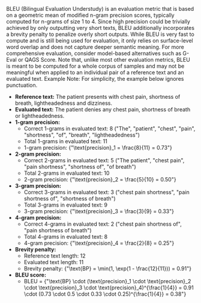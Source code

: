 
<Typography variant="body2">
  BLEU (Bilingual Evaluation Understudy) is an evaluation metric that is based
  on a geometric mean of modified n-gram precision scores, typically computed
  for n-grams of size 1 to 4. Since high precision could be trivially achieved
  by only outputting very short texts, BLEU additionally incorporates a brevity
  penalty to penalize overly short outputs. While BLEU is very fast to compute
  and is still being used for evaluation, it only relies on surface-level word
  overlap and does not capture deeper semantic meaning. For more comprehensive
  evaluation, consider model-based alternatives such as G-Eval or QAGS Score.
</Typography>

<Typography variant="body2" gutterBottom>
  Note that, unlike most other evaluation metrics, BLEU is meant to be computed
  for a whole corpus of samples and may not be meaningful when applied to an
  individual pair of a reference text and an evaluated text.
</Typography>

<Typography variant="subtitle1" gutterBottom>
  Example
</Typography>

<Typography variant="body2">
Note: For simplicity, the example below ignores punctuation.

- **Reference text:** The patient presents with chest pain, shortness of breath, lightheadedness and dizziness.
- **Evaluated text:** The patient denies any chest pain, shortness of breath or lightheadedness.
- **1-gram precision:**
  - Correct 1-grams in evaluated text: 8 ("The", "patient", "chest", "pain", "shortness", "of", "breath", "lightheadedness")
  - Total 1-grams in evaluated text: 11
  - 1-gram precision: <LaTeX>{"\\text{precision}\_1 = \\frac{8}{11} = 0.73"}</LaTeX>
- **2-gram precision:**
  - Correct 2-grams in evaluated text: 5 ("The patient", "chest pain", "pain shortness", "shortness of", "of breath")
  - Total 2-grams in evaluated text: 10
  - 2-gram precision: <LaTeX>{"\\text{precision}\_2 = \\frac{5}{10} = 0.50"}</LaTeX>
- **3-gram precision:**
  - Correct 3-grams in evaluated text: 3 ("chest pain shortness", "pain shortness of", "shortness of breath")
  - Total 3-grams in evaluated text: 9
  - 3-gram precision: <LaTeX>{"\\text{precision}\_3 = \\frac{3}{9} = 0.33"}</LaTeX>
- **4-gram precision:**
  - Correct 4-grams in evaluated text: 2 ("chest pain shortness of", "pain shortness of breath")
  - Total 4-grams in evaluated text: 8
  - 4-gram precision: <LaTeX>{"\\text{precision}\_4 = \\frac{2}{8} = 0.25"}</LaTeX>
- **Brevity penalty:**
  - Reference text length: 12
  - Evaluated text length: 11
  - Brevity penalty: <LaTeX>{"\\text{BP} = \\min(1, \\exp(1 - \\frac{12}{11})) = 0.91"}</LaTeX>
- **BLEU score:**
  - BLEU = <LaTeX>{"\\text{BP} \\cdot (\\text{precision}\_1 \\cdot \\text{precision}\_2 \\cdot \\text{precision}\_3 \\cdot \\text{precision}\_4)^{\\frac{1}{4}} = 0.91 \\cdot (0.73 \\cdot 0.5 \\cdot 0.33 \\cdot 0.25)^{\\frac{1}{4}} = 0.38"}</LaTeX>

</Typography>
